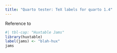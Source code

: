 ```yaml
---
title: "Quarto tester: TeX labels for quarto 1.4"
---
```



Reference to \ref{blah-hux}

```r
#| tbl-cap: "Huxtable Jams"
library(huxtable)
label(jams) <- "blah-hux"
jams
```
